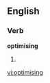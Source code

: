 ==English==

===Verb===
'''optimising'''

# {{alternative spelling of|[[optimize|optimizing]]}}

[[vi:optimising]]